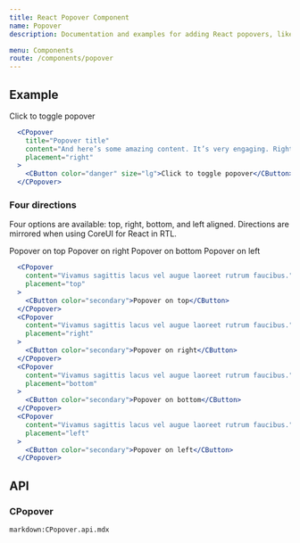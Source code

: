 ```yaml
---
title: React Popover Component
name: Popover
description: Documentation and examples for adding React popovers, like those found in iOS, to any element on your site.

menu: Components
route: /components/popover
---
```



## Example

<Example>
  <CPopover
    title="Popover title"
    content="And here’s some amazing content. It’s very engaging. Right?"
    placement="right"
  >
    <CButton color="danger" size="lg">Click to toggle popover</CButton>
  </CPopover>
</Example>

```jsx
  <CPopover
    title="Popover title"
    content="And here’s some amazing content. It’s very engaging. Right?"
    placement="right"
  >
    <CButton color="danger" size="lg">Click to toggle popover</CButton>
  </CPopover>
```

### Four directions

Four options are available: top, right, bottom, and left aligned. Directions are mirrored when using CoreUI for React in RTL.

<Example>
  <CPopover
    content="Vivamus sagittis lacus vel augue laoreet rutrum faucibus."
    placement="top"
  >
    <CButton color="secondary">Popover on top</CButton>
  </CPopover>
  <CPopover
    content="Vivamus sagittis lacus vel augue laoreet rutrum faucibus."
    placement="right"
  >
    <CButton color="secondary">Popover on right</CButton>
  </CPopover>
  <CPopover
    content="Vivamus sagittis lacus vel augue laoreet rutrum faucibus."
    placement="bottom"
  >
    <CButton color="secondary">Popover on bottom</CButton>
  </CPopover>
  <CPopover
    content="Vivamus sagittis lacus vel augue laoreet rutrum faucibus."
    placement="left"
  >
    <CButton color="secondary">Popover on left</CButton>
  </CPopover>
</Example>

```jsx
  <CPopover
    content="Vivamus sagittis lacus vel augue laoreet rutrum faucibus."
    placement="top"
  >
    <CButton color="secondary">Popover on top</CButton>
  </CPopover>
  <CPopover
    content="Vivamus sagittis lacus vel augue laoreet rutrum faucibus."
    placement="right"
  >
    <CButton color="secondary">Popover on right</CButton>
  </CPopover>
  <CPopover
    content="Vivamus sagittis lacus vel augue laoreet rutrum faucibus."
    placement="bottom"
  >
    <CButton color="secondary">Popover on bottom</CButton>
  </CPopover>
  <CPopover
    content="Vivamus sagittis lacus vel augue laoreet rutrum faucibus."
    placement="left"
  >
    <CButton color="secondary">Popover on left</CButton>
  </CPopover>
```

## API

### CPopover

`markdown:CPopover.api.mdx`